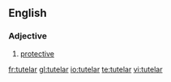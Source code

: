==English==

===Adjective===

#[[protective]]

[[fr:tutelar]]
[[gl:tutelar]]
[[io:tutelar]]
[[te:tutelar]]
[[vi:tutelar]]